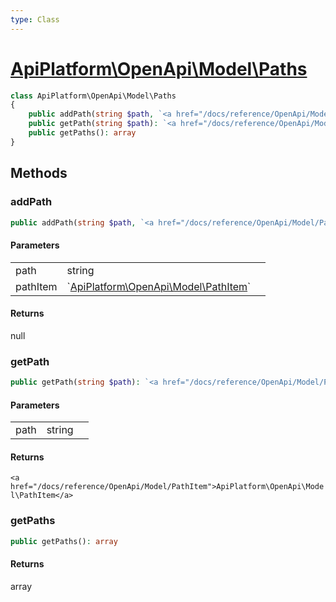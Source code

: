 ```yaml
---
type: Class
---
```


# [ApiPlatform\OpenApi\Model\Paths](/docs/reference/OpenApi/Model/Paths)



```php
class ApiPlatform\OpenApi\Model\Paths
{
    public addPath(string $path, `<a href="/docs/reference/OpenApi/Model/PathItem">ApiPlatform\OpenApi\Model\PathItem</a>` $pathItem): null
    public getPath(string $path): `<a href="/docs/reference/OpenApi/Model/PathItem">ApiPlatform\OpenApi\Model\PathItem</a>`
    public getPaths(): array
}
```
## Methods

### addPath



```php
public addPath(string $path, `<a href="/docs/reference/OpenApi/Model/PathItem">ApiPlatform\OpenApi\Model\PathItem</a>` $pathItem): null
```

#### Parameters

<table><tbody>
<tr><td>path</td><td>string</td><td></td></tr><tr><td>pathItem</td><td>`<a href="/docs/reference/OpenApi/Model/PathItem">ApiPlatform\OpenApi\Model\PathItem</a>`</td><td></td></tr>
</tbody>
</table>

#### Returns

null

### getPath



```php
public getPath(string $path): `<a href="/docs/reference/OpenApi/Model/PathItem">ApiPlatform\OpenApi\Model\PathItem</a>`
```

#### Parameters

<table><tbody>
<tr><td>path</td><td>string</td><td></td></tr>
</tbody>
</table>

#### Returns

`<a href="/docs/reference/OpenApi/Model/PathItem">ApiPlatform\OpenApi\Model\PathItem</a>`

### getPaths



```php
public getPaths(): array
```

#### Returns

array
